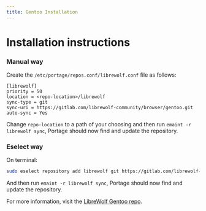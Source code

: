 ```yaml
---
title: Gentoo Installation
---
```



# Installation instructions

<ChangeOs />

### Manual way

Create the `/etc/portage/repos.conf/librewolf.conf` file as follows:

```
[librewolf]
priority = 50
location = <repo-location>/librewolf
sync-type = git
sync-uri = https://gitlab.com/librewolf-community/browser/gentoo.git
auto-sync = Yes
```

Change `repo-location` to a path of your choosing and then run `emaint -r librewolf sync`, Portage should now find and update the repository.

### Eselect way

On terminal:

```bash
sudo eselect repository add librewolf git https://gitlab.com/librewolf-community/browser/gentoo.git
```

And then run `emaint -r librewolf sync`, Portage should now find and update the repository.

For more information, visit the [LibreWolf Gentoo repo](https://gitlab.com/librewolf-community/browser/gentoo#readme).

